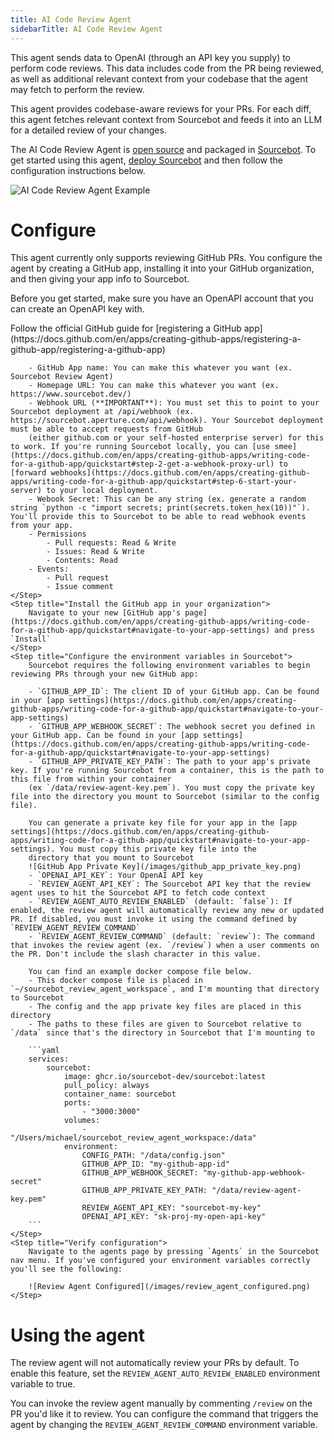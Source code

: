 ```yaml
---
title: AI Code Review Agent
sidebarTitle: AI Code Review Agent
---
```


<Note>
This agent sends data to OpenAI (through an API key you supply) to perform code reviews. This data includes code from the PR being reviewed, as well as additional relevant context from your
codebase that the agent may fetch to perform the review.
</Note>

This agent provides codebase-aware reviews for your PRs. For each diff, this agent fetches relevant context from Sourcebot and feeds it into an LLM for a detailed review of your changes.

The AI Code Review Agent is [open source](https://github.com/sourcebot-dev/sourcebot/tree/main/packages/web/src/features/agents/review-agent) and packaged in [Sourcebot](https://github.com/sourcebot-dev/sourcebot). To get started using this agent, [deploy Sourcebot](/self-hosting/overview)
and then follow the configuration instructions below.

![AI Code Review Agent Example](/images/review_agent_example.png)

# Configure

This agent currently only supports reviewing GitHub PRs. You configure the agent by creating a GitHub app, installing it into your GitHub organization, and then giving your app info to Sourcebot.

Before you get started, make sure you have an OpenAPI account that you can create an OpenAPI key with.

<Steps>
    <Step title="Register a GitHub app">
        Follow the official GitHub guide for [registering a GitHub app](https://docs.github.com/en/apps/creating-github-apps/registering-a-github-app/registering-a-github-app)

        - GitHub App name: You can make this whatever you want (ex. Sourcebot Review Agent)
        - Homepage URL: You can make this whatever you want (ex. https://www.sourcebot.dev/)
        - Webhook URL (**IMPORTANT**): You must set this to point to your Sourcebot deployment at /api/webhook (ex. https://sourcebot.aperture.com/api/webhook). Your Sourcebot deployment must be able to accept requests from GitHub
        (either github.com or your self-hosted enterprise server) for this to work. If you're running Sourcebot locally, you can [use smee](https://docs.github.com/en/apps/creating-github-apps/writing-code-for-a-github-app/quickstart#step-2-get-a-webhook-proxy-url) to [forward webhooks](https://docs.github.com/en/apps/creating-github-apps/writing-code-for-a-github-app/quickstart#step-6-start-your-server) to your local deployment.
        - Webook Secret: This can be any string (ex. generate a random string `python -c "import secrets; print(secrets.token_hex(10))"`). You'll provide this to Sourcebot to be able to read webhook events from your app.
        - Permissions
            - Pull requests: Read & Write
            - Issues: Read & Write
            - Contents: Read
        - Events:
            - Pull request
            - Issue comment
    </Step>
    <Step title="Install the GitHub app in your organization">
        Navigate to your new [GitHub app's page](https://docs.github.com/en/apps/creating-github-apps/writing-code-for-a-github-app/quickstart#navigate-to-your-app-settings) and press `Install`
    </Step>
    <Step title="Configure the environment variables in Sourcebot">
        Sourcebot requires the following environment variables to begin reviewing PRs through your new GitHub app:

        - `GITHUB_APP_ID`: The client ID of your GitHub app. Can be found in your [app settings](https://docs.github.com/en/apps/creating-github-apps/writing-code-for-a-github-app/quickstart#navigate-to-your-app-settings)
        - `GITHUB_APP_WEBHOOK_SECRET`: The webhook secret you defined in your GitHub app. Can be found in your [app settings](https://docs.github.com/en/apps/creating-github-apps/writing-code-for-a-github-app/quickstart#navigate-to-your-app-settings)
        - `GITHUB_APP_PRIVATE_KEY_PATH`: The path to your app's private key. If you're running Sourcebot from a container, this is the path to this file from within your container
        (ex `/data/review-agent-key.pem`). You must copy the private key file into the directory you mount to Sourcebot (similar to the config file). 
        
        You can generate a private key file for your app in the [app settings](https://docs.github.com/en/apps/creating-github-apps/writing-code-for-a-github-app/quickstart#navigate-to-your-app-settings). You must copy this private key file into the
        directory that you mount to Sourcebot
        ![GitHub App Private Key](/images/github_app_private_key.png)
        - `OPENAI_API_KEY`: Your OpenAI API key
        - `REVIEW_AGENT_API_KEY`: The Sourcebot API key that the review agent uses to hit the Sourcebot API to fetch code context
        - `REVIEW_AGENT_AUTO_REVIEW_ENABLED` (default: `false`): If enabled, the review agent will automatically review any new or updated PR. If disabled, you must invoke it using the command defined by `REVIEW_AGENT_REVIEW_COMMAND`
        - `REVIEW_AGENT_REVIEW_COMMAND` (default: `review`): The command that invokes the review agent (ex. `/review`) when a user comments on the PR. Don't include the slash character in this value.

        You can find an example docker compose file below. 
        - This docker compose file is placed in `~/sourcebot_review_agent_workspace`, and I'm mounting that directory to Sourcebot
        - The config and the app private key files are placed in this directory
        - The paths to these files are given to Sourcebot relative to `/data` since that's the directory in Sourcebot that I'm mounting to

        ```yaml
        services:
            sourcebot:
                image: ghcr.io/sourcebot-dev/sourcebot:latest
                pull_policy: always
                container_name: sourcebot
                ports:
                    - "3000:3000"
                volumes:
                    - "/Users/michael/sourcebot_review_agent_workspace:/data"
                environment:
                    CONFIG_PATH: "/data/config.json"
                    GITHUB_APP_ID: "my-github-app-id"
                    GITHUB_APP_WEBHOOK_SECRET: "my-github-app-webhook-secret"
                    GITHUB_APP_PRIVATE_KEY_PATH: "/data/review-agent-key.pem"
                    REVIEW_AGENT_API_KEY: "sourcebot-my-key"
                    OPENAI_API_KEY: "sk-proj-my-open-api-key"
        ```
    </Step>
    <Step title="Verify configuration">
        Navigate to the agents page by pressing `Agents` in the Sourcebot nav menu. If you've configured your environment variables correctly you'll see the following:

        ![Review Agent Configured](/images/review_agent_configured.png)
    </Step>
</Steps>

# Using the agent

The review agent will not automatically review your PRs by default. To enable this feature, set the `REVIEW_AGENT_AUTO_REVIEW_ENABLED` environment variable to true.

You can invoke the review agent manually by commenting `/review` on the PR you'd like it to review. You can configure the command that triggers the agent by changing
the `REVIEW_AGENT_REVIEW_COMMAND` environment variable. 